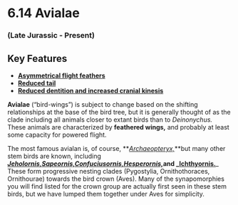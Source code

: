 # 6.14 Avialae


### (Late Jurassic - Present)


## Key Features



*   **[Asymmetrical flight feathers ](#291_archaeopteryxwhole)**
*   **[Reduced tail](#108_archaeopteryxanimation)**
*   **[Reduced dentition and increased cranial kinesis](#296_ichthyornishead)**

**Avialae** (“bird-wings”) is subject to change based on the shifting relationships at the base of the bird tree, but it is generally thought of as the clade including all animals closer to extant birds than to _Deinonychus._ These animals are characterized by **feathered wings,** and probably at least some capacity for powered flight.

The most famous avialan is, of course, **_[Archaeopteryx,](#39_archaeopteryxwhole)_**but many other stem birds are known, including **_[Jeholornis,](#297_jeholorniswhole)[Sapeornis,](#295_sapeorniswhole)[Confuciusornis,](#294_confuciusorniswhole)[Hesperornis,](#293_hesperorniswhole)_**and _**[Ichthyornis.](#51_ichthyornishumerus)**_ These form progressive nesting clades (Pygostylia, Ornithothoraces, Ornithourae) towards the bird crown (Aves). Many of the synapomorphies you will find listed for the crown group are actually first seen in these stem birds, but we have lumped them together under Aves for simplicity.
